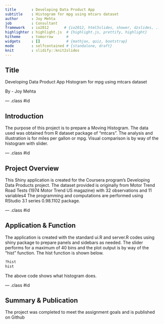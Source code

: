 ```yaml
---
title       : Developing Data Product App
subtitle    : Histogram for mpg using mtcars dataset
author      : Joy Mehta
job         : Consultant
framework   : io2012       # {io2012, html5slides, shower, dzslides, ...}
highlighter : highlight.js  # {highlight.js, prettify, highlight}
hitheme     : tomorrow      # 
widgets     : []            # {mathjax, quiz, bootstrap}
mode        : selfcontained # {standalone, draft}
knit        : slidify::knit2slides
---
```


## Title

Developing Data Product App
Histogram for mpg using mtcars dataset

By - Joy Mehta

--- .class #id 

## Introduction

The purpose of this project is to prepare a Moving Histogram. The data used was obtained from R dataset package of "mtcars". The analysis and illustration is for miles per gallon or mpg. Visual comparison is by way of the histogram with slider. 

--- .class #id 

## Project Overview

This Shiny application is created for the Coursera program's Developing Data Products project. The dataset provided is originally from Motor Trend Road Tests (1974 Motor Trend US magazine) with 32 observations and 11 variables4
The programming and computations are performed using RStudio 3.1 series 0.98.1102 package. 

--- .class #id

## Application & Function

The application is created with the standard ui.R and server.R codes using shiny package to prepare panels and sidebars as needed. The slider performs for a maximum of 40 bins and the plot output is by way of the "hist" function.
The hist function is shown below.
```r
?hist
hist
```
The above code shows what histogram does.

--- .class #id

## Summary & Publication

The project was completed to meet the assignment goals and is published on Github



